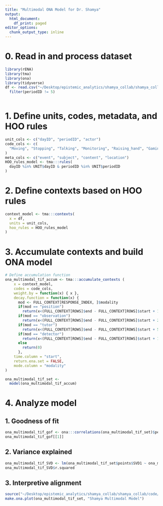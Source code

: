 ```yaml
---
title: "Multimodal ONA Model for Dr. Shamya"
output:
  html_document:
    df_print: paged
editor_options: 
  chunk_output_type: inline
---
```


# 0. Read in and process dataset
```r
library(rENA)
library(tma)
library(ona)
library(tidyverse)
df <- read.csv("~/Desktop/epistemic_analytics/shamya_collab/shamya_collab/datasets/collapsed_AI_classroom_data.csv") %>%
  filter(periodID != 5)
  
```

# 1. Define units, codes, metadata, and HOO rules
```r
unit_cols <- c("dayID", "periodID", "actor")
code_cols <- c(
  "Moving", "Stopping", "Talking", "Monitoring", "Raising_hand", "Gaming_State", "Misuse_State", "Idle_State", "Inactive", "Questioning", "Struggle_State"
)
meta_cols <- c("event", "subject", "content", "location")
HOO_rules_model <- tma:::rules(
  dayID %in% UNIT$dayID & periodID %in% UNIT$periodID
)
```

# 2. Define contexts based on HOO rules
```r
context_model <- tma:::contexts(
  x = df,
  units = unit_cols,
  hoo_rules = HOO_rules_model
)
```

# 3. Accumulate contexts and build ONA model
```r
# Define accumulation function
ona_multimodal_tif_accum <- tma:::accumulate_contexts (
    x = context_model,
    codes = code_cols,
    weight.by = function(x) { x },
    decay.function = function(x) {
      mod <- FULL_CONTEXT[RESPONSE_INDEX, ]$modality
      if(mod == "position")
        return(x<(FULL_CONTEXT[ROWS]$end - FULL_CONTEXT[ROWS]$start + 15))*1
      if(mod == "observation")
        return(x<(FULL_CONTEXT[ROWS]$end - FULL_CONTEXT[ROWS]$start + 20))*1
      if(mod == "tutor")
        return(x<(FULL_CONTEXT[ROWS]$end - FULL_CONTEXT[ROWS]$start + 5))*1
      if(mod == "detector")
        return(x<(FULL_CONTEXT[ROWS]$end - FULL_CONTEXT[ROWS]$start + 10))*1
      else
        return(0)
      },
    time.column = "start", 
    return.ena.set = FALSE,
    mode.column = "modality"
) 

ona_multimodal_tif_set <-
  model(ona_multimodal_tif_accum)
```

# 4. Analyze model
## 1. Goodness of fit
```r
ona_multimodal_tif_gof <- ona:::correlations(ona_multimodal_tif_set)$pearson
ona_multimodal_tif_gof[[1]]
```

## 2. Variance explained
```r
ona_multimodal_tif_SVD <- lm(ona_multimodal_tif_set$points$SVD1 ~ ona_multimodal_tif_set$points$periodID) %>% summary()
ona_multimodal_tif_SVD$r.squared
```

## 3. Interpretive alignment
```r
source("~/Desktop/epistemic_analytics/shamya_collab/shamya_collab/code/ona_plotter_shamya.R")
make.ona.plot(ona_multimodal_tif_set, "Shamya Multimodal Model")
```



